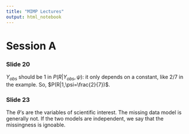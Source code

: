 ```yaml
---
title: "MIMP Lectures"
output: html_notebook
---
```


# Session A

### Slide 20

$Y_{obs}$ should be 1 in $P(R|Y_{obs}, \psi)$: it only depends on a constant, like 2/7 in the example. So, $P(R|1,\psi=\frac{2}{7})$.

### Slide 23

The $\theta$'s are the variables of scientific interest. The missing data model is generally not. If the two models are independent, we say that the missingness is ignoable.